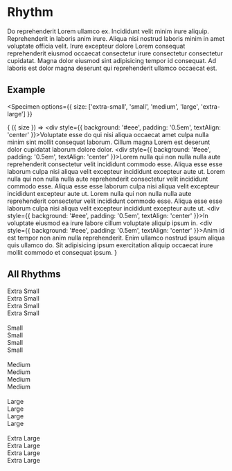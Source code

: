 
# Rhythm

Do reprehenderit Lorem ullamco ex. Incididunt velit minim irure aliquip. Reprehenderit in laboris anim irure. Aliqua nisi nostrud laboris minim in amet voluptate officia velit. Irure excepteur dolore Lorem consequat reprehenderit eiusmod occaecat consectetur irure consectetur consectetur cupidatat. Magna dolor eiusmod sint adipisicing tempor id consequat. Ad laboris est dolor magna deserunt qui reprehenderit ullamco occaecat est.

## Example

<Specimen
  options={{
    size: ['extra-small', 'small', 'medium', 'large', 'extra-large']
  }}
>
  {
    ({ size }) =>
      <Rhythm size={size}>
        <div style={{ background: '#eee', padding: '0.5em', textAlign: 'center' }}>Voluptate esse do qui nisi aliqua occaecat amet culpa nulla minim sint mollit consequat laborum. Cillum magna Lorem est deserunt dolor cupidatat laborum dolore dolor.</div>
        <div style={{ background: '#eee', padding: '0.5em', textAlign: 'center' }}>Lorem nulla qui non nulla nulla aute reprehenderit consectetur velit incididunt commodo esse. Aliqua esse esse laborum culpa nisi aliqua velit excepteur incididunt excepteur aute ut. Lorem nulla qui non nulla nulla aute reprehenderit consectetur velit incididunt commodo esse. Aliqua esse esse laborum culpa nisi aliqua velit excepteur incididunt excepteur aute ut. Lorem nulla qui non nulla nulla aute reprehenderit consectetur velit incididunt commodo esse. Aliqua esse esse laborum culpa nisi aliqua velit excepteur incididunt excepteur aute ut.</div>
        <div style={{ background: '#eee', padding: '0.5em', textAlign: 'center' }}>In voluptate eiusmod ea irure labore cillum voluptate aliquip ipsum in.</div>
        <div style={{ background: '#eee', padding: '0.5em', textAlign: 'center' }}>Anim id est tempor non anim nulla reprehenderit. Enim ullamco nostrud ipsum aliqua quis ullamco do. Sit adipisicing ipsum exercitation aliquip occaecat irure mollit commodo et consequat ipsum.</div>
      </Rhythm>
  }
</Specimen>

## All Rhythms

<Specimen>
  <Rhythm size="extra-small" style={{ border: '1px solid red' }}>
    <div style={{ background: 'red', padding: '0.5em', textAlign: 'center' }}>Extra Small</div>
    <div style={{ background: 'red', padding: '0.5em', textAlign: 'center' }}>Extra Small</div>
    <div style={{ background: 'red', padding: '0.5em', textAlign: 'center' }}>Extra Small</div>
    <div style={{ background: 'red', padding: '0.5em', textAlign: 'center' }}>Extra Small</div>
  </Rhythm>
  <br />
  <Rhythm size="small" style={{ border: '1px solid orange' }}>
    <div style={{ background: 'orange', padding: '0.5em', textAlign: 'center' }}>Small</div>
    <div style={{ background: 'orange', padding: '0.5em', textAlign: 'center' }}>Small</div>
    <div style={{ background: 'orange', padding: '0.5em', textAlign: 'center' }}>Small</div>
    <div style={{ background: 'orange', padding: '0.5em', textAlign: 'center' }}>Small</div>
  </Rhythm>
  <br />
  <Rhythm size="medium" style={{ border: '1px solid yellow' }}>
    <div style={{ background: 'yellow', padding: '0.5em', textAlign: 'center' }}>Medium</div>
    <div style={{ background: 'yellow', padding: '0.5em', textAlign: 'center' }}>Medium</div>
    <div style={{ background: 'yellow', padding: '0.5em', textAlign: 'center' }}>Medium</div>
    <div style={{ background: 'yellow', padding: '0.5em', textAlign: 'center' }}>Medium</div>
  </Rhythm>
  <br />
  <Rhythm size="large" style={{ border: '1px solid green' }}>
    <div style={{ background: 'green', padding: '0.5em', textAlign: 'center' }}>Large</div>
    <div style={{ background: 'green', padding: '0.5em', textAlign: 'center' }}>Large</div>
    <div style={{ background: 'green', padding: '0.5em', textAlign: 'center' }}>Large</div>
    <div style={{ background: 'green', padding: '0.5em', textAlign: 'center' }}>Large</div>
  </Rhythm>
  <br />
  <Rhythm size="extra-large" style={{ border: '1px solid blue' }}>
    <div style={{ background: 'blue', padding: '0.5em', textAlign: 'center' }}>Extra Large</div>
    <div style={{ background: 'blue', padding: '0.5em', textAlign: 'center' }}>Extra Large</div>
    <div style={{ background: 'blue', padding: '0.5em', textAlign: 'center' }}>Extra Large</div>
    <div style={{ background: 'blue', padding: '0.5em', textAlign: 'center' }}>Extra Large</div>
  </Rhythm>
</Specimen>
